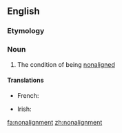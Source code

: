==English==

===Etymology===
{{prefix|non|alignment}}

===Noun===
{{en-noun|~}}

# The condition of being [[nonaligned]]

====Translations====
{{trans-top|state of being nonaligned}}
* French: {{t+|fr|non-alignement|m}}
{{trans-mid}}
* Irish: {{t-|ga|neamh-chomhghuaillíocht|f}}
{{trans-bottom}}

[[fa:nonalignment]]
[[zh:nonalignment]]